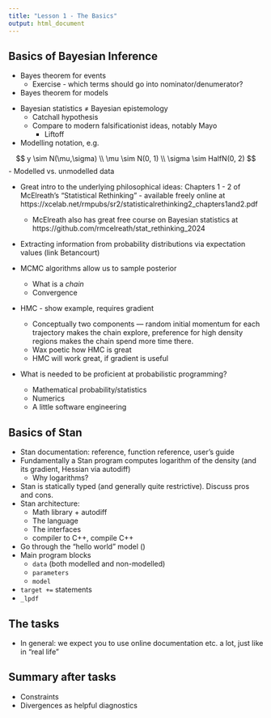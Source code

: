```yaml
---
title: "Lesson 1 - The Basics"
output: html_document
---
```


## Basics of Bayesian Inference

- Bayes theorem for events
  - Exercise - which terms should go into nominator/denumerator?
- Bayes theorem for models

\begin{gather*}
    \pi_\text{joint}(y, \theta) = \pi_\text{obs}(y | \theta) \pi_\text{prior}(\theta)\\
    \pi_\text{marg}\left(y \right) = \int_\Theta \mathrm{d} \theta \: \pi_{\text{obs}}(y | \theta) \pi_\text{prior}(\theta)\\
    \pi_\text{post}(\theta | y) = \frac{\pi_\text{obs}(y | \theta) \pi_\text{prior}(\theta)}{\pi_\text{marg}\left(y \right)}.
\end{gather*}


- Bayesian statistics $\neq$ Bayesian epistemology
  - Catchall hypothesis
  - Compare to modern falsificationist ideas, notably Mayo
    - Liftoff
- Modelling notation, e.g.

$$
y \sim N(\mu,\sigma) \\
\mu \sim N(0, 1) \\
\sigma \sim HalfN(0, 2)
$$
- Modelled vs. unmodelled data

- Great intro to the underlying philosophical ideas: Chapters 1 - 2 of McElreath's "Statistical Rethinking" - available freely online at https://xcelab.net/rmpubs/sr2/statisticalrethinking2_chapters1and2.pdf
  - McElreath also has great free course on Bayesian statistics at https://github.com/rmcelreath/stat_rethinking_2024
  
- Extracting information from probability distributions via expectation values (link Betancourt)

- MCMC algorithms allow us to sample posterior
  - What is a _chain_
  - Convergence
- HMC - show example, requires gradient
  - Conceptually two components --- random initial momentum for each trajectory 
    makes the chain explore, preference for high density regions makes the chain spend more time there.
  - Wax poetic how HMC is great
  - HMC will work great, if gradient is useful
  

- What is needed to be proficient at probabilistic programming?
  - Mathematical probability/statistics
  - Numerics
  - A little software engineering

## Basics of Stan

- Stan documentation: reference, function reference, user's guide
- Fundamentally a Stan program computes logarithm of the density (and its gradient, Hessian via autodiff)
  - Why logarithms?
- Stan is statically typed (and generally quite restrictive). Discuss pros and cons.
- Stan architecture: 
  - Math library + autodiff
  - The language
  - The interfaces
  - compiler to C++, compile C++
- Go through the "hello world" model ()
- Main program blocks
  - `data` (both modelled and non-modelled)
  - `parameters`
  - `model`
- `target += ` statements
- `_lpdf`

## The tasks

- In general: we expect you to use online documentation etc. a lot, just like
in "real life"

## Summary after tasks

- Constraints
- Divergences as helpful diagnostics
